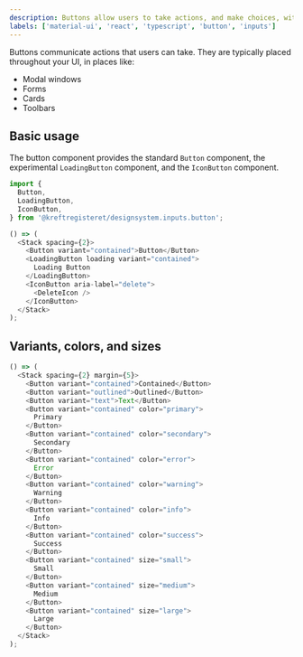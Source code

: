```yaml
---
description: Buttons allow users to take actions, and make choices, with a single tap.
labels: ['material-ui', 'react', 'typescript', 'button', 'inputs']
---
```



Buttons communicate actions that users can take. They are typically placed throughout your UI, in places like:

- Modal windows
- Forms
- Cards
- Toolbars

## Basic usage

The button component provides the standard `Button` component, the experimental `LoadingButton` component, and the `IconButton` component.

```ts
import {
  Button,
  LoadingButton,
  IconButton,
} from '@kreftregisteret/designsystem.inputs.button';
```

```js live
() => (
  <Stack spacing={2}>
    <Button variant="contained">Button</Button>
    <LoadingButton loading variant="contained">
      Loading Button
    </LoadingButton>
    <IconButton aria-label="delete">
      <DeleteIcon />
    </IconButton>
  </Stack>
);
```

## Variants, colors, and sizes

```js live
() => (
  <Stack spacing={2} margin={5}>
    <Button variant="contained">Contained</Button>
    <Button variant="outlined">Outlined</Button>
    <Button variant="text">Text</Button>
    <Button variant="contained" color="primary">
      Primary
    </Button>
    <Button variant="contained" color="secondary">
      Secondary
    </Button>
    <Button variant="contained" color="error">
      Error
    </Button>
    <Button variant="contained" color="warning">
      Warning
    </Button>
    <Button variant="contained" color="info">
      Info
    </Button>
    <Button variant="contained" color="success">
      Success
    </Button>
    <Button variant="contained" size="small">
      Small
    </Button>
    <Button variant="contained" size="medium">
      Medium
    </Button>
    <Button variant="contained" size="large">
      Large
    </Button>
  </Stack>
);
```
